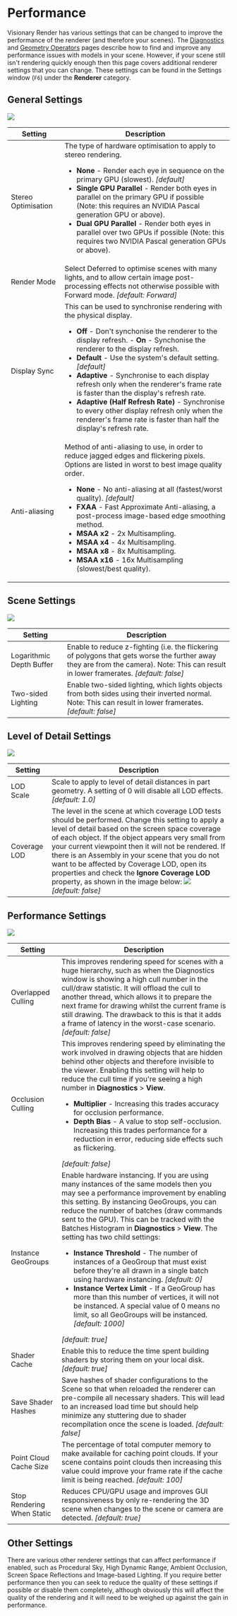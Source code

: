 # Performance

Visionary Render has various settings that can be changed to improve the performance of the renderer (and therefore your scenes). The [Diagnostics](../windows/diagnostics.mdx) and [Geometry Operators](../tools/geometry-operators.mdx) pages describe how to find and improve any performance issues with models in your scene. However, if your scene still isn't rendering quickly enough then this page covers additional renderer settings that you can change. These settings can be found in the Settings window (`F6`) under the **Renderer** category.

## General Settings

![](/img/visionary-render/renderer/performance/general.png)

| Setting | Description |
|---------|-------------|
| Stereo Optimisation | The type of hardware optimisation to apply to stereo rendering. <ul><li>**None** - Render each eye in sequence on the primary GPU (slowest). *[default]*</li><li>**Single GPU Parallel** - Render both eyes in parallel on the primary GPU if possible (Note: this requires an NVIDIA Pascal generation GPU or above).</li><li>**Dual GPU Parallel** - Render both eyes in parallel over two GPUs if possible (Note: this requires two NVIDIA Pascal generation GPUs or above).</li></ul> |
| Render Mode | Select Deferred to optimise scenes with many lights, and to allow certain image post-processing effects not otherwise possible with Forward mode. *[default: Forward]* |
| Display Sync | This can be used to synchronise rendering with the physical display. <ul><li>**Off** - Don't synchonise the renderer to the display refresh. - **On** - Synchonise the renderer to the display refresh. </li><li>**Default** - Use the system's default setting. *[default]* </li><li>**Adaptive** - Synchronise to each display refresh only when the renderer's frame rate is faster than the display's refresh rate. </li><li>**Adaptive (Half Refresh Rate)** - Synchronise to every other display refresh only when the renderer's frame rate is faster than half the display's refresh rate.</li></ul> |
| Anti-aliasing | Method of anti-aliasing to use, in order to reduce jagged edges and flickering pixels. Options are listed in worst to best image quality order. <ul><li>**None** - No anti-aliasing at all (fastest/worst quality). *[default]* </li><li>**FXAA** - Fast Approximate Anti-aliasing, a post-process image-based edge smoothing method. </li><li>**MSAA x2** - 2x Multisampling. </li><li>**MSAA x4** - 4x Multisampling. </li><li>**MSAA x8** - 8x Multisampling. </li><li>**MSAA x16** - 16x Multisampling (slowest/best quality).</li></ul>|

## Scene Settings

![](/img/visionary-render/renderer/performance/scene.png)

| Setting | Description |
|---------|-------------|
| Logarithmic Depth Buffer | Enable to reduce z-fighting (i.e. the flickering of polygons that gets worse the further away they are from the camera). Note: This can result in lower framerates. *[default: false]* |
| Two-sided Lighting | Enable two-sided lighting, which lights objects from both sides using their inverted normal. Note: This can result in lower framerates. *[default: false]* |

## Level of Detail Settings

![](/img/visionary-render/renderer/performance/lod.png)

| Setting | Description |
|---------|-------------|
| LOD Scale | Scale to apply to level of detail distances in part geometry. A setting of 0 will disable all LOD effects. *[default: 1.0]* |
| Coverage LOD | The level in the scene at which coverage LOD tests should be performed. Change this setting to apply a level of detail based on the screen space coverage of each object. If the object appears very small from your current viewpoint then it will not be rendered. If there is an Assembly in your scene that you do not want to be affected by Coverage LOD, open its properties and check the **Ignore Coverage LOD** property, as shown in the image below: ![](/img/visionary-render/renderer/performance/properties.png)<br/>*[default: false]* |

## Performance Settings

![](/img/visionary-render/renderer/performance/performance.png)

| Setting | Description |
|---------|-------------|
| Overlapped Culling | This improves rendering speed for scenes with a huge hierarchy, such as when the Diagnostics window is showing a high cull number in the cull/draw statistic. It will offload the cull to another thread, which allows it to prepare the next frame for drawing whilst the current frame is still drawing. The drawback to this is that it adds a frame of latency in the worst-case scenario. *[default: false]* |
| Occlusion Culling | This improves rendering speed by eliminating the work involved in drawing objects that are hidden behind other objects and therefore invisible to the viewer. Enabling this setting will help to reduce the cull time if you're seeing a high number in **Diagnostics** > **View**. <ul><li>**Multiplier** - Increasing this trades accuracy for occlusion performance. </li><li>**Depth Bias** - A value to stop self-occlusion. Increasing this trades performance for a reduction in error, reducing side effects such as flickering. </li></ul> *[default: false]* |
| Instance GeoGroups | Enable hardware instancing. If you are using many instances of the same models then you may see a performance improvement by enabling this setting. By instancing GeoGroups, you can reduce the number of batches (draw commands sent to the GPU). This can be tracked with the Batches Histogram in **Diagnostics** > **View**. The setting has two child settings: <ul><li>**Instance Threshold** - The number of instances of a GeoGroup that must exist before they're all drawn in a single batch using hardware instancing. *[default: 0]* </li><li>**Instance Vertex Limit** - If a GeoGroup has more than this number of vertices, it will not be instanced. A special value of 0 means no limit, so all GeoGroups will be instanced. *[default: 1000]* </li></ul> *[default: true]* |
| Shader Cache | Enable this to reduce the time spent building shaders by storing them on your local disk. *[default: true]* |
| Save Shader Hashes | Save hashes of shader configurations to the Scene so that when reloaded the renderer can pre-compile all necessary shaders. This will lead to an increased load time but should help minimize any stuttering due to shader recompilation once the scene is loaded. *[default: false]* |
| Point Cloud Cache Size | The percentage of total computer memory to make available for caching point clouds. If your scene contains point clouds then increasing this value could improve your frame rate if the cache limit is being reached. *[default: 100]* |
| Stop Rendering When Static | Reduces CPU/GPU usage and improves GUI responsiveness by only re-rendering the 3D scene when changes to the scene or camera are detected. *[default: true]* |

## Other Settings

There are various other renderer settings that can affect performance if enabled, such as Procedural Sky, High Dynamic Range, Ambient Occlusion, Screen Space Reflections and Image-based Lighting. If you require better performance then you can seek to reduce the quality of these settings if possible or disable them completely, although obviously this will affect the quality of the rendering and it will need to be weighed up against the gain in performance.
